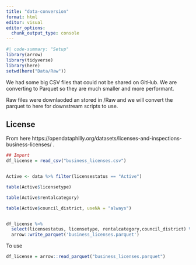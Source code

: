 ```yaml
---
title: "data-conversion"
format: html
editor: visual
editor_options: 
  chunk_output_type: console
---
```


```r
#| code-summary: "Setup"
library(arrow)
library(tidyverse)
library(here)
setwd(here("Data/Raw"))

```

We had some big CSV files that could not be shared on GitHub. We are converting to Parquet  so they are much smaller and more performant. 


Raw files were downlaoded an stored in /Raw and we will convert the parquet to here for downstream scripts to use. 


## License

From here  https://opendataphilly.org/datasets/licenses-and-inspections-business-licenses/
.


```r

## Import
df_license = read_csv("business_licenses.csv")


Active <- data %>% filter(licensestatus == "Active")

table(Active$licensetype)

table(Active$rentalcategory)

table(Active$council_district, useNA = "always")


df_license %>% 
  select(licensestatus, licensetype, rentalcategory,council_district) %>% 
  arrow::write_parquet('business_licenses.parquet')
```



To use 


```r

df_license = arrow::read_parquet("business_licenses.parquet")

```
